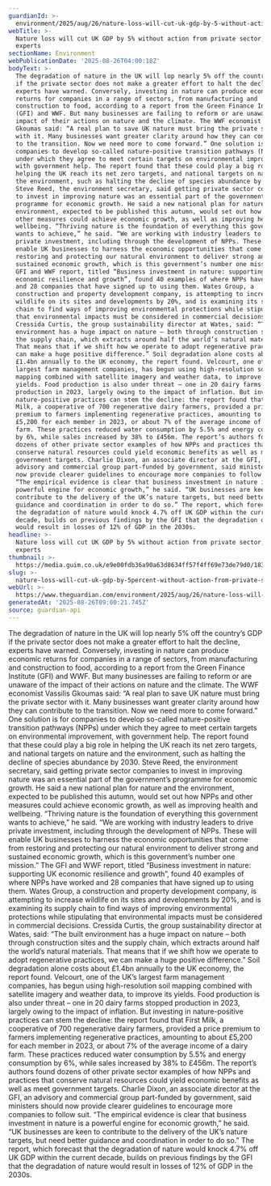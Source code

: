 ```yaml
---
guardianId: >-
  environment/2025/aug/26/nature-loss-will-cut-uk-gdp-by-5-without-action-from-private-sector-say-experts
webTitle: >-
  Nature loss will cut UK GDP by 5% without action from private sector, say
  experts
sectionName: Environment
webPublicationDate: '2025-08-26T04:00:18Z'
bodyText: >-
  The degradation of nature in the UK will lop nearly 5% off the country’s GDP
  if the private sector does not make a greater effort to halt the decline,
  experts have warned. Conversely, investing in nature can produce economic
  returns for companies in a range of sectors, from manufacturing and
  construction to food, according to a report from the Green Finance Institute
  (GFI) and WWF. But many businesses are failing to reform or are unaware of the
  impact of their actions on nature and the climate. The WWF economist Vassilis
  Gkoumas said: “A real plan to save UK nature must bring the private sector
  with it. Many businesses want greater clarity around how they can contribute
  to the transition. Now we need more to come forward.” One solution is for
  companies to develop so-called nature-positive transition pathways (NPPs)
  under which they agree to meet certain targets on environmental improvement,
  with government help. The report found that these could play a big role in
  helping the UK reach its net zero targets, and national targets on nature and
  the environment, such as halting the decline of species abundance by 2030.
  Steve Reed, the environment secretary, said getting private sector companies
  to invest in improving nature was an essential part of the government’s
  programme for economic growth. He said a new national plan for nature and the
  environment, expected to be published this autumn, would set out how NPPs and
  other measures could achieve economic growth, as well as improving health and
  wellbeing. “Thriving nature is the foundation of everything this government
  wants to achieve,” he said. “We are working with industry leaders to drive
  private investment, including through the development of NPPs. These will
  enable UK businesses to harness the economic opportunities that come from
  restoring and protecting our natural environment to deliver strong and
  sustained economic growth, which is this government’s number one mission.” The
  GFI and WWF report, titled “Business investment in nature: supporting UK
  economic resilience and growth”, found 40 examples of where NPPs have worked
  and 28 companies that have signed up to using them. Wates Group, a
  construction and property development company, is attempting to increase
  wildlife on its sites and developments by 20%, and is examining its supply
  chain to find ways of improving environmental protections while stipulating
  that environmental impacts must be considered in commercial decisions.
  Cressida Curtis, the group sustainability director at Wates, said: “The built
  environment has a huge impact on nature – both through construction sites and
  the supply chain, which extracts around half the world’s natural materials.
  That means that if we shift how we operate to adopt regenerative practices, we
  can make a huge positive difference.” Soil degradation alone costs about
  £1.4bn annually to the UK economy, the report found. Velcourt, one of the UK’s
  largest farm management companies, has begun using high-resolution soil
  mapping combined with satellite imagery and weather data, to improve its
  yields. Food production is also under threat – one in 20 dairy farms stopped
  production in 2023, largely owing to the impact of inflation. But investing in
  nature-positive practices can stem the decline: the report found that First
  Milk, a cooperative of 700 regenerative dairy farmers, provided a price
  premium to farmers implementing regenerative practices, amounting to about
  £5,200 for each member in 2023, or about 7% of the average income of a dairy
  farm. These practices reduced water consumption by 5.5% and energy consumption
  by 6%, while sales increased by 38% to £456m. The report’s authors found
  dozens of other private sector examples of how NPPs and practices that
  conserve natural resources could yield economic benefits as well as meet
  government targets. Charlie Dixon, an associate director at the GFI, an
  advisory and commercial group part-funded by government, said ministers should
  now provide clearer guidelines to encourage more companies to follow suit.
  “The empirical evidence is clear that business investment in nature is a
  powerful engine for economic growth,” he said. “UK businesses are keen to
  contribute to the delivery of the UK’s nature targets, but need better
  guidance and coordination in order to do so.” The report, which forecast that
  the degradation of nature would knock 4.7% off UK GDP within the current
  decade, builds on previous findings by the GFI that the degradation of nature
  would result in losses of 12% of GDP in the 2030s.
headline: >-
  Nature loss will cut UK GDP by 5% without action from private sector, say
  experts
thumbnail: >-
  https://media.guim.co.uk/e9e00fdb36a90a63d8634ff57f4ff69e73de79d0/1839_379_6353_5085/500.jpg
slug: >-
  nature-loss-will-cut-uk-gdp-by-5percent-without-action-from-private-sector-say-experts
webUrl: >-
  https://www.theguardian.com/environment/2025/aug/26/nature-loss-will-cut-uk-gdp-by-5-without-action-from-private-sector-say-experts
generatedAt: '2025-08-26T09:00:21.745Z'
source: guardian-api
---
```

The degradation of nature in the UK will lop nearly 5% off the country’s GDP if the private sector does not make a greater effort to halt the decline, experts have warned. Conversely, investing in nature can produce economic returns for companies in a range of sectors, from manufacturing and construction to food, according to a report from the Green Finance Institute (GFI) and WWF. But many businesses are failing to reform or are unaware of the impact of their actions on nature and the climate. The WWF economist Vassilis Gkoumas said: “A real plan to save UK nature must bring the private sector with it. Many businesses want greater clarity around how they can contribute to the transition. Now we need more to come forward.” One solution is for companies to develop so-called nature-positive transition pathways (NPPs) under which they agree to meet certain targets on environmental improvement, with government help. The report found that these could play a big role in helping the UK reach its net zero targets, and national targets on nature and the environment, such as halting the decline of species abundance by 2030. Steve Reed, the environment secretary, said getting private sector companies to invest in improving nature was an essential part of the government’s programme for economic growth. He said a new national plan for nature and the environment, expected to be published this autumn, would set out how NPPs and other measures could achieve economic growth, as well as improving health and wellbeing. “Thriving nature is the foundation of everything this government wants to achieve,” he said. “We are working with industry leaders to drive private investment, including through the development of NPPs. These will enable UK businesses to harness the economic opportunities that come from restoring and protecting our natural environment to deliver strong and sustained economic growth, which is this government’s number one mission.” The GFI and WWF report, titled “Business investment in nature: supporting UK economic resilience and growth”, found 40 examples of where NPPs have worked and 28 companies that have signed up to using them. Wates Group, a construction and property development company, is attempting to increase wildlife on its sites and developments by 20%, and is examining its supply chain to find ways of improving environmental protections while stipulating that environmental impacts must be considered in commercial decisions. Cressida Curtis, the group sustainability director at Wates, said: “The built environment has a huge impact on nature – both through construction sites and the supply chain, which extracts around half the world’s natural materials. That means that if we shift how we operate to adopt regenerative practices, we can make a huge positive difference.” Soil degradation alone costs about £1.4bn annually to the UK economy, the report found. Velcourt, one of the UK’s largest farm management companies, has begun using high-resolution soil mapping combined with satellite imagery and weather data, to improve its yields. Food production is also under threat – one in 20 dairy farms stopped production in 2023, largely owing to the impact of inflation. But investing in nature-positive practices can stem the decline: the report found that First Milk, a cooperative of 700 regenerative dairy farmers, provided a price premium to farmers implementing regenerative practices, amounting to about £5,200 for each member in 2023, or about 7% of the average income of a dairy farm. These practices reduced water consumption by 5.5% and energy consumption by 6%, while sales increased by 38% to £456m. The report’s authors found dozens of other private sector examples of how NPPs and practices that conserve natural resources could yield economic benefits as well as meet government targets. Charlie Dixon, an associate director at the GFI, an advisory and commercial group part-funded by government, said ministers should now provide clearer guidelines to encourage more companies to follow suit. “The empirical evidence is clear that business investment in nature is a powerful engine for economic growth,” he said. “UK businesses are keen to contribute to the delivery of the UK’s nature targets, but need better guidance and coordination in order to do so.” The report, which forecast that the degradation of nature would knock 4.7% off UK GDP within the current decade, builds on previous findings by the GFI that the degradation of nature would result in losses of 12% of GDP in the 2030s.
